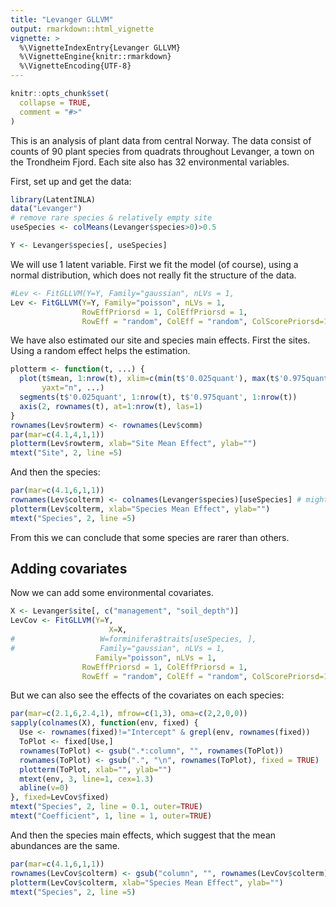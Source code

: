 ```yaml
---
title: "Levanger GLLVM"
output: rmarkdown::html_vignette
vignette: >
  %\VignetteIndexEntry{Levanger GLLVM}
  %\VignetteEngine{knitr::rmarkdown}
  %\VignetteEncoding{UTF-8}
---
```


```r
knitr::opts_chunk$set(
  collapse = TRUE,
  comment = "#>"
)
```


This is an analysis of plant data from central Norway. The data consist of counts of 90 plant species from quadrats throughout Levanger, a town on the Trondheim Fjord. Each site also has 32 environmental variables.

First, set up and get the data:

```r
library(LatentINLA)
data("Levanger")
# remove rare species & relatively empty site
useSpecies <- colMeans(Levanger$species>0)>0.5

Y <- Levanger$species[, useSpecies]
```

We will use 1 latent variable. First we fit the model (of course), using a normal distribution, which does not really fit the structure of the data. 

```r
#Lev <- FitGLLVM(Y=Y, Family="gaussian", nLVs = 1, 
Lev <- FitGLLVM(Y=Y, Family="poisson", nLVs = 1, 
                RowEffPriorsd = 1, ColEffPriorsd = 1,
                RowEff = "random", ColEff = "random", ColScorePriorsd=1)

```


We have also estimated our site and species main effects. First the sites. Using a random effect helps the estimation.

```r
plotterm <- function(t, ...) {
  plot(t$mean, 1:nrow(t), xlim=c(min(t$'0.025quant'), max(t$'0.975quant')),
       yaxt="n", ...)
  segments(t$'0.025quant', 1:nrow(t), t$'0.975quant', 1:nrow(t))
  axis(2, rownames(t), at=1:nrow(t), las=1)
}
rownames(Lev$rowterm) <- rownames(Lev$comm)
par(mar=c(4.1,4,1,1))
plotterm(Lev$rowterm, xlab="Site Mean Effect", ylab="")
mtext("Site", 2, line =5)

```

And then the species:

```r
par(mar=c(4.1,6,1,1))
rownames(Lev$colterm) <- colnames(Levanger$species)[useSpecies] # might not be right
plotterm(Lev$colterm, xlab="Species Mean Effect", ylab="")
mtext("Species", 2, line =5)
```

From this we can conclude that some species are rarer than others.

## Adding covariates

Now we can add some environmental covariates.

```r
X <- Levanger$site[, c("management", "soil_depth")]
LevCov <- FitGLLVM(Y=Y, 
                      X=X, 
#                   W=forminifera$traits[useSpecies, ],
#                   Family="gaussian", nLVs = 1, 
                   Family="poisson", nLVs = 1, 
                RowEffPriorsd = 1, ColEffPriorsd = 1,
                RowEff = "random", ColEff = "random", ColScorePriorsd=1)

```


But we can also see the effects of the covariates on each species:

```r

par(mar=c(2.1,6,2.4,1), mfrow=c(1,3), oma=c(2,2,0,0))
sapply(colnames(X), function(env, fixed) {
  Use <- rownames(fixed)!="Intercept" & grepl(env, rownames(fixed))
  ToPlot <- fixed[Use,]
  rownames(ToPlot) <- gsub(".*:column", "", rownames(ToPlot))
  rownames(ToPlot) <- gsub(".", "\n", rownames(ToPlot), fixed = TRUE)
  plotterm(ToPlot, xlab="", ylab="")
  mtext(env, 3, line=1, cex=1.3)
  abline(v=0)
}, fixed=LevCov$fixed)
mtext("Species", 2, line = 0.1, outer=TRUE)
mtext("Coefficient", 1, line = 1, outer=TRUE)

```

And then the species main effects, which suggest that the mean abundances are the same.

```r
par(mar=c(4.1,6,1,1))
rownames(LevCov$colterm) <- gsub("column", "", rownames(LevCov$colterm))
plotterm(LevCov$colterm, xlab="Species Mean Effect", ylab="")
mtext("Species", 2, line =5)
```

